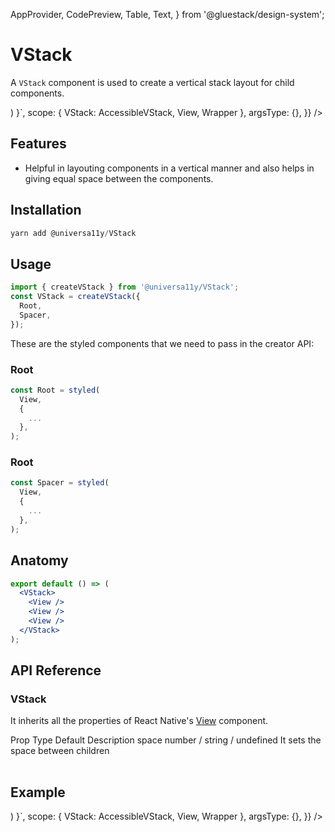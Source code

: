 
<Meta title="components/Vstack" />

  AppProvider,
  CodePreview,
  Table,
  Text,
} from '@gluestack/design-system';

# VStack

A `VStack` component is used to create a vertical stack layout for child components.

<AppProvider>
  <CodePreview
    showComponentRenderer={true}
    showArgsController={false}
    metaData={{
      code: ` 
      function App () {
        return (<Wrapper><VStack
        space="md"
        sx={{ justifyContent: 'center', alignItems: 'center' }}
      >
        <View
          style={{ height: 20, width: 20, backgroundColor: 'red' }}
        />
        <View
          style={{ height: 20, width: 20, backgroundColor: 'red' }}
        />
        <View
          style={{ height: 20, width: 20, backgroundColor: 'red' }}
        />
        <View
          style={{ height: 20, width: 20, backgroundColor: 'red' }}
        />
      </VStack></Wrapper>)
    }`,
      scope: { VStack: AccessibleVStack, View, Wrapper },
      argsType: {},
    }}
  />
</AppProvider>

<br />

## Features

- Helpful in layouting components in a vertical manner and also helps in giving equal space between the components.

## Installation

```jsx
yarn add @universa11y/VStack
```

## Usage

```jsx
import { createVStack } from '@universa11y/VStack';
const VStack = createVStack({
  Root,
  Spacer,
});
```

These are the styled components that we need to pass in the creator API:

### Root

```jsx
const Root = styled(
  View,
  {
    ...
  },
);
```

### Root

```jsx
const Spacer = styled(
  View,
  {
    ...
  },
);
```

## Anatomy

```jsx
export default () => (
  <VStack>
    <View />
    <View />
    <View />
  </VStack>
);
```

## API Reference

### VStack

It inherits all the properties of React Native's [View](https://reactnative.dev/docs/view#props) component.

<AppProvider>
  <Table>
    <Table.THead sx={{ _dark: { bg: '$gray800' }, _light: { bg: '$gray100' } }}>
      <Table.TR>
        <Table.TH>
          <Text>Prop</Text>
        </Table.TH>
        <Table.TH>
          <Text>Type</Text>
        </Table.TH>
        <Table.TH>
          <Text>Default</Text>
        </Table.TH>
        <Table.TH>
          <Text>Description</Text>
        </Table.TH>
      </Table.TR>
    </Table.THead>
    <Table.TBody>
      <Table.TR>
        <Table.TD>
          <Text>space</Text>
        </Table.TD>
        <Table.TD>
          <Text>number / string / undefined</Text>
        </Table.TD>
        <Table.TD>
          <Text></Text>
        </Table.TD>
        <Table.TD>
          <Text>It sets the space between children</Text>
        </Table.TD>
      </Table.TR>
    </Table.TBody>
  </Table>
</AppProvider>

## Example

<AppProvider>
  <CodePreview
    showComponentRenderer={true}
    showArgsController={false}
    metaData={{
      code: `
      function App () {
       return (<Wrapper><VStack
        space="md"
        sx={{ justifyContent: 'center', alignItems: 'center' }}
      >
        <View
          style={{ height: 20, width: 20, backgroundColor: 'red' }}
        />
        <View
          style={{ height: 20, width: 20, backgroundColor: 'red' }}
        />
        <View
          style={{ height: 20, width: 20, backgroundColor: 'red' }}
        />
        <View
          style={{ height: 20, width: 20, backgroundColor: 'red' }}
        />
      </VStack></Wrapper>)
    }`,
      scope: { VStack: AccessibleVStack, View, Wrapper },
      argsType: {},
    }}
  />
</AppProvider>
